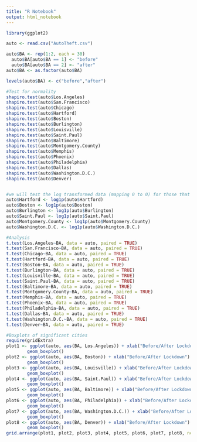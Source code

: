 ```yaml
---
title: "R Notebook"
output: html_notebook
---
```


```r
library(ggplot2)

auto <- read.csv("AutoTheft.csv")

auto$BA <- rep(1:2, each = 30)
  auto$BA[auto$BA == 1] <- "before"
  auto$BA[auto$BA == 2] <- "after"
auto$BA <- as.factor(auto$BA)

levels(auto$BA) <- c("before","after")
```

```r
#Test for normality
shapiro.test(auto$Los.Angeles)
shapiro.test(auto$San.Francisco)
shapiro.test(auto$Chicago)
shapiro.test(auto$Hartford)
shapiro.test(auto$Boston)
shapiro.test(auto$Burlington)
shapiro.test(auto$Louisville)
shapiro.test(auto$Saint.Paul)
shapiro.test(auto$Baltimore)
shapiro.test(auto$Montgomery.County)
shapiro.test(auto$Memphis)
shapiro.test(auto$Phoenix)
shapiro.test(auto$Philadelphia)
shapiro.test(auto$Dallas)
shapiro.test(auto$Washington.D.C.)
shapiro.test(auto$Denver)


#we will test the log transformed data (mapping 0 to 0) for those that did not meet normality assumptions
auto$Hartford <- log1p(auto$Hartford)
auto$Boston <- log1p(auto$Boston)
auto$Burlington <- log1p(auto$Burlington)
auto$Saint.Paul <- log1p(auto$Saint.Paul)
auto$Montgomery.County <- log1p(auto$Montgomery.County)
auto$Washington.D.C. <- log1p(auto$Washington.D.C.)
```

```r
#Analysis
t.test(Los.Angeles~BA, data = auto, paired = TRUE)
t.test(San.Francisco~BA, data = auto, paired = TRUE)
t.test(Chicago~BA, data = auto, paired = TRUE)
t.test(Hartford~BA, data = auto, paired = TRUE)
t.test(Boston~BA, data = auto, paired = TRUE)
t.test(Burlington~BA, data = auto, paired = TRUE)
t.test(Louisville~BA, data = auto, paired = TRUE)
t.test(Saint.Paul~BA, data = auto, paired = TRUE)
t.test(Baltimore~BA, data = auto, paired = TRUE)
t.test(Montgomery.County~BA, data = auto, paired = TRUE)
t.test(Memphis~BA, data = auto, paired = TRUE)
t.test(Phoenix~BA, data = auto, paired = TRUE)
t.test(Philadelphia~BA, data = auto, paired = TRUE)
t.test(Dallas~BA, data = auto, paired = TRUE)
t.test(Washington.D.C.~BA, data = auto, paired = TRUE)
t.test(Denver~BA, data = auto, paired = TRUE)
```

```r
#Boxplots of significant cities
require(gridExtra)
plot1 <- ggplot(auto, aes(BA, Los.Angeles)) + xlab("Before/After Lockdown") + ylab("Los Angeles") +
        geom_boxplot()
plot2 <- ggplot(auto, aes(BA, Boston)) + xlab("Before/After Lockdown") +
        geom_boxplot()
plot3 <- ggplot(auto, aes(BA, Louisville)) + xlab("Before/After Lockdown") +
        geom_boxplot()
plot4 <- ggplot(auto, aes(BA, Saint.Paul)) + xlab("Before/After Lockdown") + ylab("Saint Paul") +
        geom_boxplot()
plot5 <- ggplot(auto, aes(BA, Baltimore)) + xlab("Before/After Lockdown") +
        geom_boxplot()
plot6 <- ggplot(auto, aes(BA, Philadelphia)) + xlab("Before/After Lockdown") +
        geom_boxplot()
plot7 <- ggplot(auto, aes(BA, Washington.D.C.)) + xlab("Before/After Lockdown") + ylab("Washington D.C.") +
        geom_boxplot()
plot8 <- ggplot(auto, aes(BA, Denver)) + xlab("Before/After Lockdown") +
        geom_boxplot()
grid.arrange(plot1, plot2, plot3, plot4, plot5, plot6, plot7, plot8, ncol=3)
```

